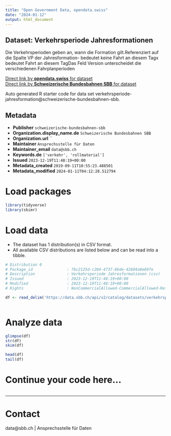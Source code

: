 ```yaml
---
title: "Open Government Data, opendata.swiss"
date: "2024-01-12"
output: html_document
---
```


## Dataset: Verkehrsperiode Jahresformationen

Die Verkehrsperioden geben an, wann die Formation gilt.Referenziert auf die Spalte VP der Jahresformation- bedeutet keine Fahrt an diesem Tagx bedeutet Fahrt an diesem TagDas Feld Version unterscheidet die verschiedenen Fahrplanperioden

[Direct link by **opendata.swiss** for dataset](https://opendata.swiss/de/dataset/verkehrsperiode-jahresformationen)<br>
[Direct link by **Schweizerische Bundesbahnen SBB** for dataset](https://data.sbb.ch/explore/dataset/verkehrsperiode-jahresformation/)

Auto generated R starter code for data set verkehrsperiode-jahresformation@schweizerische-bundesbahnen-sbb.

## Metadata

- **Publisher** `schweizerische-bundesbahnen-sbb`
- **Organization.display_name.de** `Schweizerische Bundesbahnen SBB`
- **Organization.url** ``
- **Maintainer** `Ansprechsstelle für Daten`
- **Maintainer_email** `data@sbb.ch`
- **Keywords.de** `['verkehr', 'rollmaterial']`
- **Issued** `2023-12-19T11:48:19+00:00`
- **Metadata_created** `2019-09-11T10:55:23.488501`
- **Metadata_modified** `2024-01-11T04:12:28.512794`


# Load packages

```r

library(tidyverse)
library(skimr)

```

# Load data

-   The dataset has 1 distribution(s) in CSV format.
-   All available CSV distributions are listed below and can be read into a tibble.

```r

# Distribution 0
# Package_id               : 7bc2125d-c204-4737-8bde-42604a0e69fe
# Description              : Verkehrsperiode Jahresformationen (csv)
# Issued                   : 2023-12-19T11:48:19+00:00
# Modified                 : 2023-12-19T11:48:19+00:00
# Rights                   : NonCommercialAllowed-CommercialAllowed-ReferenceRequired

df <- read_delim('https://data.sbb.ch/api/v2/catalog/datasets/verkehrsperiode-jahresformation/exports/csv')



```

# Analyze data

```r

glimpse(df)
str(df)
skim(df)

head(df)
tail(df)

```

# Continue your code here...

```r

```

------------------------------------------------------------------------

# Contact

data@sbb.ch | Ansprechsstelle für Daten
